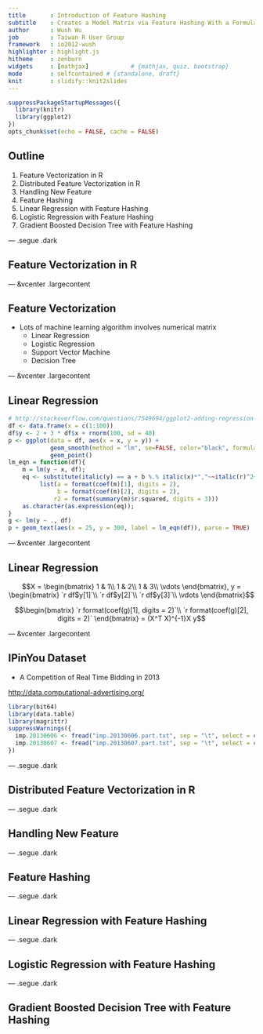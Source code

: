 ```yaml
---
title       : Introduction of Feature Hashing
subtitle    : Creates a Model Matrix via Feature Hashing With a Formula Interface
author      : Wush Wu
job         : Taiwan R User Group
framework   : io2012-wush
highlighter : highlight.js
hitheme     : zenburn
widgets     : [mathjax]            # {mathjax, quiz, bootstrap}
mode        : selfcontained # {standalone, draft}
knit        : slidify::knit2slides
---
```


```r
suppressPackageStartupMessages({
  library(knitr)
  library(ggplot2)
})
opts_chunk$set(echo = FALSE, cache = FALSE)
```

## Outline

1. Feature Vectorization in R
1. Distributed Feature Vectorization in R
1. Handling New Feature
1. Feature Hashing
1. Linear Regression with Feature Hashing
1. Logistic Regression with Feature Hashing
1. Gradient Boosted Decision Tree with Feature Hashing

--- .segue .dark

## Feature Vectorization in R

--- &vcenter .largecontent

## Feature Vectorization

- Lots of machine learning algorithm involves numerical matrix
    - Linear Regression
    - Logistic Regression
    - Support Vector Machine
    - Decision Tree

--- &vcenter .largecontent

## Linear Regression

```r
# http://stackoverflow.com/questions/7549694/ggplot2-adding-regression-line-equation-and-r2-on-graph
df <- data.frame(x = c(1:100))
df$y <- 2 + 3 * df$x + rnorm(100, sd = 40)
p <- ggplot(data = df, aes(x = x, y = y)) +
            geom_smooth(method = "lm", se=FALSE, color="black", formula = y ~ x) +
            geom_point()
lm_eqn = function(df){
    m = lm(y ~ x, df);
    eq <- substitute(italic(y) == a + b %.% italic(x)*","~~italic(r)^2~"="~r2, 
         list(a = format(coef(m)[1], digits = 2), 
              b = format(coef(m)[2], digits = 2), 
             r2 = format(summary(m)$r.squared, digits = 3)))
    as.character(as.expression(eq));                 
}
g <- lm(y ~ ., df)
p + geom_text(aes(x = 25, y = 300, label = lm_eqn(df)), parse = TRUE)
```

--- &vcenter .largecontent

## Linear Regression

$$X = \begin{bmatrix}
1 & 1\\
1 & 2\\
1 & 3\\
\vdots \end{bmatrix},
y = \begin{bmatrix}
`r df$y[1]`\\
`r df$y[2]`\\
`r df$y[3]`\\
\vdots \end{bmatrix}$$

$$\begin{bmatrix}
`r format(coef(g)[1], digits = 2)`\\
`r format(coef(g)[2], digits = 2)` \end{bmatrix}
= (X^T X)^{-1}X y$$

--- &vcenter .largecontent

## IPinYou Dataset

- A Competition of Real Time Bidding in 2013

<http://data.computational-advertising.org/>

```r
library(bit64)
library(data.table)
library(magrittr)
suppressWarnings({
  imp.20130606 <- fread("imp.20130606.part.txt", sep = "\t", select = c(2, 6)) %>% `colnames<-`(c("time", "ip"))
  imp.20130607 <- fread("imp.20130607.part.txt", sep = "\t", select = c(2, 6)) %>% `colnames<-`(c("time", "ip"))
})
```

--- .segue .dark

## Distributed Feature Vectorization in R



--- .segue .dark

## Handling New Feature

--- .segue .dark

## Feature Hashing

--- .segue .dark

## Linear Regression with Feature Hashing

--- .segue .dark

## Logistic Regression with Feature Hashing

--- .segue .dark

## Gradient Boosted Decision Tree with Feature Hashing
